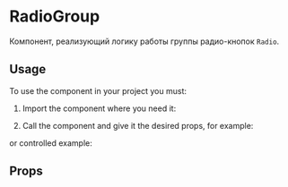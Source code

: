 
<Meta title="Components/RadioGroup" component={RadioGroup} />

# RadioGroup

Компонент, реализующий логику работы группы радио-кнопок `Radio`.

## Usage

To use the component in your project you must:

1. Import the component where you need it:

<Source language="javascript" code="import { RadioGroup } from '@mozaic-ds/react';" />

2. Call the component and give it the desired props, for example:

<Canvas>
    <Story story={Controls} />
</Canvas>

or controlled example:

<Canvas withSource="open">
    <Story story={Example} />
</Canvas>

## Props

<ArgsTable of={RadioGroup} />
